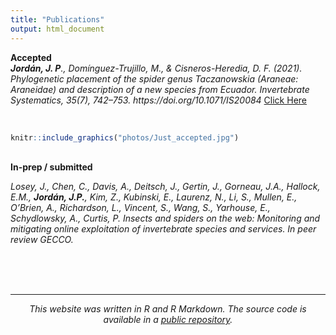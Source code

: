 ```yaml
---
title: "Publications"
output: html_document
---
```



**Accepted**
<br>
_**Jordán, J. P**., Domínguez-Trujillo, M., & Cisneros-Heredia, D. F. (2021). Phylogenetic placement of the spider genus Taczanowskia (Araneae: Araneidae) and description of a new species from Ecuador. Invertebrate Systematics, 35(7), 742–753. https://doi.org/10.1071/IS20084_ [Click Here](https://www.publish.csiro.au/IS/IS20084)

<br>
```r
knitr::include_graphics("photos/Just_accepted.jpg") 
``` 

<br>
**In-prep / submitted**

_Losey, J., Chen, C., Davis, A., Deitsch, J., Gertin, J., Gorneau, J.A., Hallock, E.M., **Jordán, J.P.**, Kim, Z., Kubinski, E., Laurenz, N., Li, S., Mullen, E., O’Brien, A., Richardson, L., Vincent, S., Wang, S., Yarhouse, E., Schydlowsky, A., Curtis, P. Insects and spiders on the web: Monitoring and mitigating online exploitation of invertebrate species and services. In peer review GECCO._

<br>
<br>
<br>

***

<center> _This website was written in R and R Markdown. The source code is available in a [public repository](https://github.com/jpj73/personal_website)._ </center>
